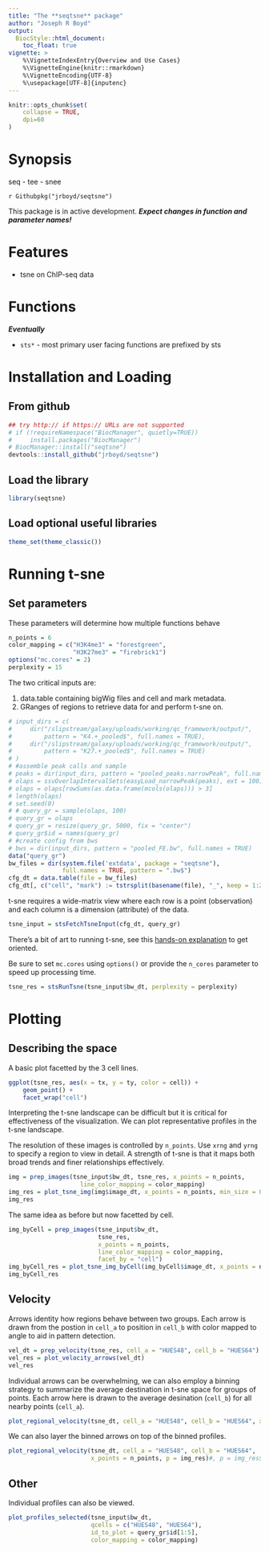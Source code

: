 ```yaml
---
title: "The **seqtsne** package"
author: "Joseph R Boyd"
output:
  BiocStyle::html_document:
    toc_float: true
vignette: >
    %\VignetteIndexEntry{Overview and Use Cases}
    %\VignetteEngine{knitr::rmarkdown}
    %\VignetteEncoding{UTF-8}
    %\usepackage[UTF-8]{inputenc}
---
```


<style type = "text/css"> em { font-weight: bold; } </style>

```r
knitr::opts_chunk$set(
    collapse = TRUE,
    dpi=60
)
```

# Synopsis
seq - tee - snee

`r Githubpkg("jrboyd/seqtsne")` 

This package is in active development.  *Expect changes in function and
parameter names!*

# Features

* tsne on ChIP-seq data

# Functions

*Eventually*

* `sts*` - most primary user facing functions are prefixed by sts



# Installation and Loading

## From github

```r
## try http:// if https:// URLs are not supported
# if (!requireNamespace("BiocManager", quietly=TRUE))
#     install.packages("BiocManager")
# BiocManager::install("seqtsne")
devtools::install_github("jrboyd/seqtsne")
```

## Load the library
```r
library(seqtsne)
```

## Load optional useful libraries
```r
theme_set(theme_classic())
```

# Running t-sne

## Set parameters

These parameters will determine how multiple functions behave

```r
n_points = 6
color_mapping = c("H3K4me3" = "forestgreen",
                  "H3K27me3" = "firebrick1")
options("mc.cores" = 2)
perplexity = 15
```

The two critical inputs are:

1. data.table containing bigWig files and
cell and mark metadata.
2. GRanges of regions to retrieve data for and perform t-sne on.

```r
# input_dirs = c(
#     dir("/slipstream/galaxy/uploads/working/qc_framework/output/", 
#         pattern = "K4.+_pooled$", full.names = TRUE),
#     dir("/slipstream/galaxy/uploads/working/qc_framework/output/", 
#         pattern = "K27.+_pooled$", full.names = TRUE)
# )
# #assemble peak calls and sample
# peaks = dir(input_dirs, pattern = "pooled_peaks.narrowPeak", full.names = TRUE)
# olaps = ssvOverlapIntervalSets(easyLoad_narrowPeak(peaks), ext = 100)
# olaps = olaps[rowSums(as.data.frame(mcols(olaps))) > 3] 
# length(olaps)
# set.seed(0)
# # query_gr = sample(olaps, 100)
# query_gr = olaps
# query_gr = resize(query_gr, 5000, fix = "center")
# query_gr$id = names(query_gr)
# #create config from bws
# bws = dir(input_dirs, pattern = "pooled_FE.bw", full.names = TRUE)
data("query_gr")
bw_files = dir(system.file('extdata', package = "seqtsne"), 
               full.names = TRUE, pattern = ".bw$")
cfg_dt = data.table(file = bw_files)
cfg_dt[, c("cell", "mark") := tstrsplit(basename(file), "_", keep = 1:2)]
```

t-sne requires a wide-matrix view where each row is a point (observation) and 
each column is a dimension (attribute) of the data.

```r
tsne_input = stsFetchTsneInput(cfg_dt, query_gr)
```

There's a bit of art to running t-sne, see this 
[hands-on explanation](https://distill.pub/2016/misread-tsne/) to get oriented.

Be sure to set `mc.cores` using `options()` or provide the `n_cores` 
parameter to speed up processing time.

```r
tsne_res = stsRunTsne(tsne_input$bw_dt, perplexity = perplexity)
```

# Plotting

## Describing the space

A basic plot facetted by the 3 cell lines.

```r
ggplot(tsne_res, aes(x = tx, y = ty, color = cell)) + 
    geom_point() +
    facet_wrap("cell")

```

Interpreting the t-sne landscape can be difficult but it is critical for
effectiveness of the visualization.  We can plot representative profiles in
the t-sne landscape.  

The resolution of these images is controlled by `n_points`.  Use `xrng` and
`yrng` to specify a region to view in detail.  A strength of t-sne is that
it maps both broad trends and finer relationships effectively.

```r
img = prep_images(tsne_input$bw_dt, tsne_res, x_points = n_points,
                    line_color_mapping = color_mapping)
img_res = plot_tsne_img(img$image_dt, x_points = n_points, min_size = 0)
img_res
```

The same idea as before but now facetted by cell.

```r
img_byCell = prep_images(tsne_input$bw_dt, 
                         tsne_res, 
                         x_points = n_points,
                         line_color_mapping = color_mapping, 
                         facet_by = "cell")
img_byCell_res = plot_tsne_img_byCell(img_byCell$image_dt, x_points = n_points)
img_byCell_res
```

## Velocity

Arrows identity how regions behave between two groups.  Each arrow is drawn 
from the postion in `cell_a` to position in `cell_b` with color mapped to 
angle to aid in pattern detection.

```r
vel_dt = prep_velocity(tsne_res, cell_a = "HUES48", cell_b = "HUES64")
vel_res = plot_velocity_arrows(vel_dt)
vel_res
```

Individual arrows can be overwhelming, we can also employ a binning strategy
to summarize the average destination in t-sne space for groups of points.
Each arrow here is drawn to the average desination (`cell_b`) for all nearby 
points (`cell_a`).

```r
plot_regional_velocity(tsne_dt, cell_a = "HUES48", cell_b = "HUES64", x_points = n_points)
```

We can also layer the binned arrows on top of the binned profiles.

```r
plot_regional_velocity(tsne_dt, cell_a = "HUES48", cell_b = "HUES64", 
                       x_points = n_points, p = img_res)#, p = img_res$plot)
```

## Other

Individual profiles can also be viewed.

```r
plot_profiles_selected(tsne_input$bw_dt, 
                       qcells = c("HUES48", "HUES64"), 
                       id_to_plot = query_gr$id[1:5], 
                       color_mapping = color_mapping)
```


